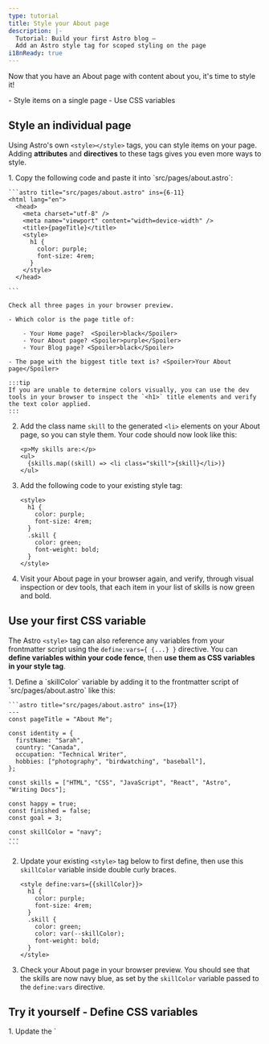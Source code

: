 ```yaml
---
type: tutorial
title: Style your About page
description: |-
  Tutorial: Build your first Astro blog —
  Add an Astro style tag for scoped styling on the page
i18nReady: true
---
```


Now that you have an About page with content about you, it's time to style it!

<PreCheck>
  - Style items on a single page
  - Use CSS variables
</PreCheck>


## Style an individual page

Using Astro's own `<style></style>` tags, you can style items on your page. Adding **attributes** and **directives** to these tags gives you even more ways to style.

<Steps>
1. Copy the following code and paste it into `src/pages/about.astro`:

    ```astro title="src/pages/about.astro" ins={6-11}
    <html lang="en">
      <head>
        <meta charset="utf-8" />
        <meta name="viewport" content="width=device-width" />
        <title>{pageTitle}</title>
        <style>
          h1 {
            color: purple;
            font-size: 4rem;
          }
        </style>
      </head> 

    ```

    Check all three pages in your browser preview.
    
    - Which color is the page title of:

        - Your Home page?  <Spoiler>black</Spoiler>
        - Your About page? <Spoiler>purple</Spoiler>
        - Your Blog page? <Spoiler>black</Spoiler>

    - The page with the biggest title text is? <Spoiler>Your About page</Spoiler>

    :::tip
    If you are unable to determine colors visually, you can use the dev tools in your browser to inspect the `<h1>` title elements and verify the text color applied.
    :::

2. Add the class name `skill` to the generated `<li>` elements on your About page, so you can style them. Your code should now look like this:

    ```astro title="src/pages/about.astro" 'class="skill"'
    <p>My skills are:</p>
    <ul>
      {skills.map((skill) => <li class="skill">{skill}</li>)}
    </ul>
    ```

3. Add the following code to your existing style tag:

    ```astro title="src/pages/about.astro" ins={6-9}
    <style>
      h1 {
        color: purple;
        font-size: 4rem;
      }
      .skill {
        color: green;
        font-weight: bold;
      }
    </style>
    ```



  4. Visit your About page in your browser again, and verify, through visual inspection or dev tools, that each item in your list of skills is now green and bold.
</Steps>

## Use your first CSS variable
The Astro `<style>` tag can also reference any variables from your frontmatter script using the `define:vars={ {...} }` directive. You can **define variables within your code fence**, then **use them as CSS variables in your style tag**.

<Steps>
1. Define a `skillColor` variable by adding it to the frontmatter script of `src/pages/about.astro` like this:

    ```astro title="src/pages/about.astro" ins={17}
    ---
    const pageTitle = "About Me";

    const identity = {
      firstName: "Sarah",
      country: "Canada",
      occupation: "Technical Writer",
      hobbies: ["photography", "birdwatching", "baseball"],
    };

    const skills = ["HTML", "CSS", "JavaScript", "React", "Astro", "Writing Docs"];

    const happy = true;
    const finished = false;
    const goal = 3;
  
    const skillColor = "navy";
    ---
    ```

2. Update your existing `<style>` tag below to first define, then use this `skillColor` variable inside double curly braces.

    ```astro title="src/pages/about.astro" "define:vars={{skillColor}}" "var(--skillColor)" del={7} ins={8}
    <style define:vars={{skillColor}}> 
      h1 {
        color: purple;
        font-size: 4rem;
      }
      .skill {
        color: green;
        color: var(--skillColor);
        font-weight: bold;
      }
    </style>
    ```

3. Check your About page in your browser preview. You should see that the skills are now navy blue, as set by the `skillColor` variable passed to the `define:vars` directive.
</Steps>

<Box icon="puzzle-piece">

## Try it yourself - Define CSS variables
 
<Steps>
 1. Update the `<style>` tag on your About page so that it matches the one below. 

    ```astro title="src/pages/about.astro"
    <style define:vars={{skillColor, fontWeight, textCase}}>
      h1 {
        color: purple;
        font-size: 4rem;
      }
      .skill {
        color: var(--skillColor);
        font-weight: var(--fontWeight);
        text-transform: var(--textCase);
      }
    </style>
    ```
 
 2. Add any missing variable definitions in your frontmatter script so that your new `<style>` tag successfully applies these styles to your list of skills:
    - The text color is navy blue
    - The text is bold
    - The list items are in all-caps (all uppercase letters)
</Steps>
<details>
<summary>✅ Show me the code! ✅</summary>

```astro title="src/pages/about.astro" ins={18-19}
---
const pageTitle = "About Me";

const identity = {
  firstName: "Sarah",
  country: "Canada",
  occupation: "Technical Writer",
  hobbies: ["photography", "birdwatching", "baseball"],
};

const skills = ["HTML", "CSS", "JavaScript", "React", "Astro", "Writing Docs"];

const happy = true;
const finished = false;
const goal = 3;

const skillColor = "navy";
const fontWeight = "bold";
const textCase = "uppercase";
---
```
</details>

</Box>



<Box icon="check-list">
## Checklist

<Checklist>
- [ ] I can add CSS styles to an individual page using an Astro `<style>` tag.
- [ ] I can use variables to style elements on the page.
</Checklist>
</Box>

### Resources
- [Astro syntax vs JSX - comparison](/en/reference/astro-syntax/#differences-between-astro-and-jsx)

- [Astro `<style>` tag](/en/guides/styling/#styling-in-astro)

- [CSS variables in Astro](/en/guides/styling/#css-variables)



